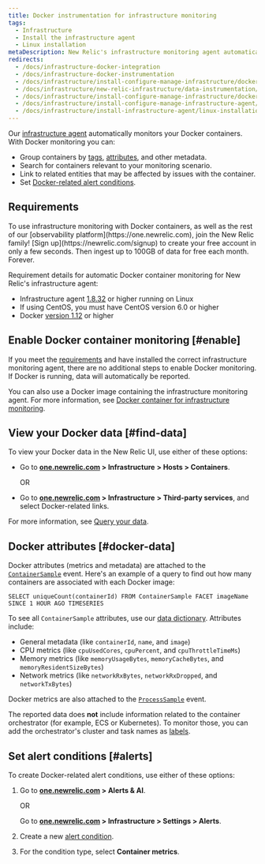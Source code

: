 ```yaml
---
title: Docker instrumentation for infrastructure monitoring
tags:
  - Infrastructure
  - Install the infrastructure agent
  - Linux installation
metaDescription: New Relic's infrastructure monitoring agent automatically instruments Docker to collect container metrics and metadata.
redirects:
  - /docs/infrastructure-docker-integration
  - /docs/infrastructure-docker-instrumentation
  - /docs/infrastructure/install-configure-manage-infrastructure/docker-installation/docker-container-monitoring-infrastructure
  - /docs/infrastructure/new-relic-infrastructure/data-instrumentation/docker-instrumentation-infrastructure
  - /docs/infrastructure/install-configure-manage-infrastructure/docker-installation/docker-instrumentation-infrastructure
  - /docs/infrastructure/install-configure-manage-infrastructure-agent/linux-installation/docker-instrumentation-infrastructure
  - /docs/infrastructure/install-infrastructure-agent/linux-installation/docker-instrumentation-infrastructure
---
```


Our [infrastructure agent](/docs/welcome-new-relic-infrastructure) automatically monitors your Docker containers. With Docker monitoring you can:

* Group containers by [tags](/docs/new-relic-one/use-new-relic-one/core-concepts/tagging-use-tags-organize-group-what-you-monitor), [attributes](#docker-data), and other metadata.
* Search for containers relevant to your monitoring scenario.
* Link to related entities that may be affected by issues with the container.
* Set [Docker-related alert conditions](#alerts).

## Requirements

<Callout variant="tip">
  To use infrastructure monitoring with Docker containers, as well as the rest of our [observability platform](https://one.newrelic.com), join the New Relic family! [Sign up](https://newrelic.com/signup) to create your free account in only a few seconds. Then ingest up to 100GB of data for free each month. Forever.
</Callout>

Requirement details for automatic Docker container monitoring for New Relic's infrastructure agent:

* Infrastructure agent [1.8.32](/docs/release-notes/infrastructure-release-notes/infrastructure-agent-release-notes/new-relic-infrastructure-agent-1832) or higher running on Linux
* If using CentOS, you must have CentOS version 6.0 or higher
* Docker [version 1.12](https://www.docker.com/blog/docker-1-12-built-in-orchestration/) or higher

## Enable Docker container monitoring [#enable]

If you meet the [requirements](#requirements) and have installed the correct infrastructure monitoring agent, there are no additional steps to enable Docker monitoring. If Docker is running, data will automatically be reported.

You can also use a Docker image containing the infrastructure monitoring agent. For more information, see [Docker container for infrastructure monitoring](/docs/infrastructure/install-infrastructure-agent/linux-installation/docker-container-infrastructure-monitoring).

## View your Docker data [#find-data]

To view your Docker data in the New Relic UI, use either of these options:

* Go to **[one.newrelic.com](https://one.newrelic.com) > Infrastructure** **> Hosts > Containers**.

  OR
* Go to **[one.newrelic.com](https://one.newrelic.com) > Infrastructure** **> Third-party services**, and select Docker-related links.

For more information, see [Query your data](/docs/using-new-relic/data/understand-data/query-new-relic-data).

## Docker attributes [#docker-data]

Docker attributes (metrics and metadata) are attached to the [`ContainerSample`](/attribute-dictionary?attribute_name=&events_tids%5B0%5D=10181) event. Here's an example of a query to find out how many containers are associated with each Docker image:

```
SELECT uniqueCount(containerId) FROM ContainerSample FACET imageName SINCE 1 HOUR AGO TIMESERIES
```

To see all `ContainerSample` attributes, use our [data dictionary](/attribute-dictionary?attribute_name=&events_tids%5B0%5D=10181). Attributes include:

* General metadata (like `containerId`, `name`, and `image`)
* CPU metrics (like `cpuUsedCores`, `cpuPercent`, and `cpuThrottleTimeMs`)
* Memory metrics (like `memoryUsageBytes`, `memoryCacheBytes`, and `memoryResidentSizeBytes`)
* Network metrics (like `networkRxBytes`, `networkRxDropped`, and `networkTxBytes`)

Docker metrics are also attached to the [`ProcessSample`](https://docs.newrelic.com/attribute-dictionary?attribute_name=&events_tids%5B%5D=8412) event.

The reported data does **not** include information related to the container orchestrator (for example, ECS or Kubernetes). To monitor those, you can add the orchestrator's cluster and task names as [labels](https://docs.docker.com/ee/ucp/admin/configure/add-labels-to-cluster-nodes/).

## Set alert conditions [#alerts]

To create Docker-related alert conditions, use either of these options:

1. Go to **[one.newrelic.com](https://one.newrelic.com) > Alerts & AI**.

   OR

   Go to **[one.newrelic.com](https://one.newrelic.com) > Infrastructure > Settings > Alerts**.
2. Create a new [alert condition](/docs/alerts/new-relic-alerts/defining-conditions/create-alert-conditions).
3. For the condition type, select **Container metrics**.
